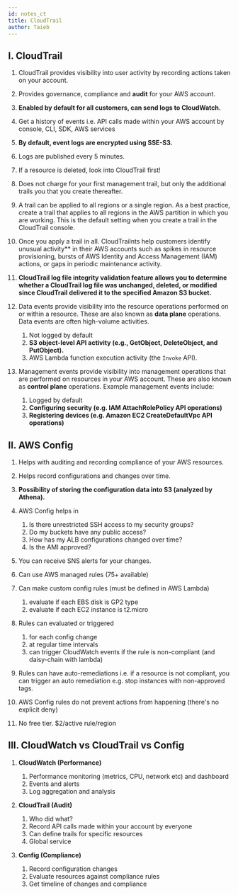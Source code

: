 ```yaml
---
id: notes_ct
title: CloudTrail
author: Taieb
---
```


## I. CloudTrail

1. CloudTrail provides visibility into user activity by recording actions taken on your account.
2. Provides governance, compliance and **audit** for your AWS account.
3. **Enabled by default for all customers, can send logs to CloudWatch.**
4. Get a history of events i.e. API calls made within your AWS account by console, CLI, SDK, AWS services
5. **By default, event logs are encrypted using SSE-S3.**
6. Logs are published every 5 minutes.
7. If a resource is deleted, look into CloudTrail first!
8. Does not charge for your first management trail, but only the additional trails you that you create thereafter.
9. A trail can be applied to all regions or a single region. As a best practice, create a trail that applies to all regions in the AWS partition in which you are working. This is the default setting when you create a trail in the CloudTrail console.
10. Once you apply a trail in alI. CloudTrailnts help customers identify unusual activity** in their AWS accounts such as spikes in resource provisioning, bursts of AWS Identity and Access Management (IAM) actions, or gaps in periodic maintenance activity.
18. **CloudTrail log file integrity validation feature allows you to determine whether a CloudTrail log file was unchanged, deleted, or modified since CloudTrail delivered it to the specified Amazon S3 bucket.**
19. Data events provide visibility into the resource operations performed on or within a resource. These are also known as **data plane** operations. Data events are often high-volume activities.
    1. Not logged by default
    2. **S3 object-level API activity (e.g., GetObject, DeleteObject, and PutObject).**
    3. AWS Lambda function execution activity (the `Invoke` API).

20. Management events provide visibility into management operations that are performed on resources in your AWS account. These are also known as **control plane** operations. Example management events include:
    1. Logged by default
    2. **Configuring security (e.g. IAM AttachRolePolicy API operations)**
    3. **Registering devices (e.g. Amazon EC2 CreateDefaultVpc API operations)**

## II. AWS Config

1. Helps with auditing and recording compliance of your AWS resources.
2. Helps record configurations and changes over time.
3. **Possibility of storing the configuration data into S3 (analyzed by Athena).**
4. AWS Config helps in
    1. Is there unrestricted SSH access to my security groups?
    2. Do my buckets have any public access?
    3. How has my ALB configurations changed over time?
    4. Is the AMI approved?

5. You can receive SNS alerts for your changes.
6. Can use AWS managed rules (75+ available)
7. Can make custom config rules (must be defined in AWS Lambda)
    1. evaluate if each EBS disk is GP2 type
    2. evaluate if each EC2 instance is t2.micro

8. Rules can evaluated or triggered
    1. for each config change
    2. at regular time intervals
    3. can trigger CloudWatch events if the rule is non-compliant (and daisy-chain with lambda)

9. Rules can have auto-remediations i.e. if a resource is not compliant, you can trigger an auto remediation e.g. stop instances with non-approved tags.
10. AWS Config rules do not prevent actions from happening (there's no explicit deny)
11. No free tier. $2/active rule/region 

## III. CloudWatch vs CloudTrail vs Config

1. **CloudWatch (Performance)**
    1. Performance monitoring (metrics, CPU, network etc) and dashboard
    2. Events and alerts
    3. Log aggregation and analysis

2. **CloudTrail (Audit)**
    1. Who did what?
    2. Record API calls made within your account by everyone
    3. Can define trails for specific resources
    4. Global service

3. **Config (Compliance)**
    1. Record configuration changes
    2. Evaluate resources against compliance rules
    3. Get timeline of changes and compliance